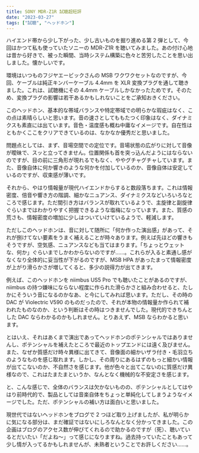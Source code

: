 ```yaml
---
title: SONY MDR-Z1R 試聴超短評
date: "2023-03-27"
tags: ["試聴", "ヘッドホン"]
---
```


ハイエンド帯から少し下がった、少し古いものを掘り進める第 2 弾として、今回はかつて私も使っていたソニーの MDR-Z1R を聴いてみました。あの付け心地は昔から好きで、被った瞬間、当時システム構築に色々と苦労したことを思い出しました。懐かしいです。

環境はいつものフジヤエービックさんの MSB ワクワクセットなのですが、今回、ケーブルは純正キンバーケーブル 4.4mm を XLR 変換プラグを通して聴きました。これは、試聴機にその 4.4mm ケーブルしかなかったためです。そのため、変換プラグの影響は若干あるかもしれないことをご承知おきください。

このヘッドホン、基本的な帯域バランスや特定帯域での明らかな瑕疵はなく、この点は素晴らしいと思います。音の速さとしてももたつく印象はなく、ダイナミクスも素直には出ています。音色・温度感も概ね中庸なイメージです。自在性はともかくここをクリアできているのは、なかなか優秀だと思いました。

問題点としては、まず、音場空間での定位です。音場状態の広がりに対して音像が曖昧で、スッと立ってきません。位置関係も首を突っ込んだようにはならないのですが、目の前に三角形が現れるでもなく、ややグチャグチャしています。また、音像自体に何か響きのような何かを付加しているのか、音像自体は安定しているのですが、収束感が薄いです。

それから、やはり情報量が現代ハイエンドからすると数段落ちます。これは情報密度、倍音や響き方の階調、細かなニュアンス、ダイナミクスなどいろいろなところで感じます。ただ間引き方はバランスが取れているようで、主旋律と副旋律ぐらいまではわかりやすく把握できるような塩梅になっています。また、質感の荒さも、情報密度の増加に少しはついていけているようで、軽減します。

ただしこのヘッドホンは、音に対して随所に「何か作った演出感」があって、それが捌けてない要素をうまく補えることが時々あります。例えば先ほどの響きもそうですが、空気感、ニュアンスなども当てはまります。「ちょっとウェットな、何か」ぐらいまでしかわからないのですが……。これらが入ると素通し感がなくなり全体的に妥当性が下がるのですが、MSB HPA があったまって情報密度が上がり滑らかさが増してくると、多少の説得力が出てきます。

例えば、このヘッドホンを niimbus US5 Pro でも聴いたことがあるのですが、niimbus の持つ嫌味にならない程度に作られた滑らかさと組み合わせると、たしかにそういう音になるのかなあ、と今にしてみれば思います。ただし、その時の DAC が Violectric V590 のものだったので、それが本物の情報量か作られて補われたものなのか、という判断はその時はつきませんでした。現代的できちんとした DAC ならわかるのかもしれません。とりあえず、MSB ならわかると思います。

とはいえ、それはあくまで演出であってヘッドホンのポテンシャルではありませんし、ポテンシャルを補えたところで最近のトップエンドには遠く及びません。また、なぜか質感だけ時々異様に出てきて、音像面の細かいザラ付き・毛羽立ちのようなものを感じ取れます。しかし、その周りにあるはずのもっと細かい情報が出てこないのか、不自然さを感じます。他が色々と出てこないのに質感だけ異様なので、これはたまたまというか、なんとなく機械的な不安定さを感じます。

と、こんな感じで、全体のバランスは欠かないものの、ポテンシャルとしてはやはり前時代的で、製品としては音楽自体をちょっと単純化してしまうようなイメージでした。ただ、ポテンシャルの補い方は面白いと思いました。

現世代ではないヘッドホンをブログで 2 つほど取り上げましたが、私が明らかに気になる部分は、まだ確証ではないにしろなんとなく分かってきました。この企画はブログのアクセス数が伸びてくれるので助かるのですが（死）、聴いているとだいたい「だよね〜」って感じになりますね。過去持っていたこともあって少し情が入ってるかもしれませんが、未熟者ということでお許しください……。
